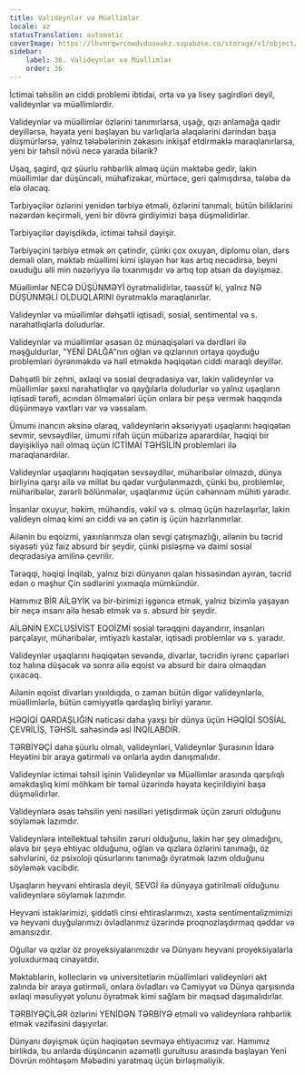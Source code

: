 ```yaml
---
title: Valideynlər və Müəllimlər
locale: az
statusTranslation: automatic
coverImage: https://lhvmrqwrcowdvduuaukz.supabase.co/storage/v1/object/public/strapi-uploads/small_cover-educacion-fundamental.webp-2d51a7828a2b1309555be27f7e2a61a0.webp
sidebar:
    label: 36. Valideynlər və Müəllimlər
    order: 36
---
```

İctimai təhsilin ən ciddi problemi ibtidai, orta və ya lisey şagirdləri deyil, valideynlər və müəllimlərdir.

Valideynlər və müəllimlər özlərini tanımırlarsa, uşağı, qızı anlamağa qadir deyillərsə, həyata yeni başlayan bu varlıqlarla əlaqələrini dərindən başa düşmürlərsə, yalnız tələbələrinin zəkasını inkişaf etdirməklə maraqlanırlarsa, yeni bir təhsil növü necə yarada bilərik?

Uşaq, şagird, qız şüurlu rəhbərlik almaq üçün məktəbə gedir, lakin müəllimlər dar düşüncəli, mühafizəkar, mürtəce, geri qalmışdırsa, tələbə də elə olacaq.

Tərbiyəçilər özlərini yenidən tərbiyə etməli, özlərini tanımalı, bütün biliklərini nəzərdən keçirməli, yeni bir dövrə girdiyimizi başa düşməlidirlər.

Tərbiyəçilər dəyişdikdə, ictimai təhsil dəyişir.

Tərbiyəçini tərbiyə etmək ən çətindir, çünki çox oxuyan, diplomu olan, dərs deməli olan, məktəb müəllimi kimi işləyən hər kəs artıq necədirsə, beyni oxuduğu əlli min nəzəriyyə ilə tıxanmışdır və artıq top atsan da dəyişməz.

Müəllimlər NECƏ DÜŞÜNMƏYİ öyrətməlidirlər, təəssüf ki, yalnız NƏ DÜŞÜNMƏLİ OLDUQLARINI öyrətməklə maraqlanırlar.

Valideynlər və müəllimlər dəhşətli iqtisadi, sosial, sentimental və s. narahatlıqlarla doludurlar.

Valideynlər və müəllimlər əsasən öz münaqişələri və dərdləri ilə məşğuldurlar, "YENİ DALĞA"nın oğlan və qızlarının ortaya qoyduğu problemləri öyrənməkdə və həll etməkdə həqiqətən ciddi maraqlı deyillər.

Dəhşətli bir zehni, əxlaqi və sosial deqradasiya var, lakin valideynlər və müəllimlər şəxsi narahatlıqlar və qayğılarla doludurlar və yalnız uşaqların iqtisadi tərəfi, acından ölməmələri üçün onlara bir peşə vermək haqqında düşünməyə vaxtları var və vəssalam.

Ümumi inancın əksinə olaraq, valideynlərin əksəriyyəti uşaqlarını həqiqətən sevmir, sevsəydilər, ümumi rifah üçün mübarizə aparardılar, həqiqi bir dəyişikliyə nail olmaq üçün İCTİMAİ TƏHSİLİN problemləri ilə maraqlanardılar.

Valideynlər uşaqlarını həqiqətən sevsəydilər, müharibələr olmazdı, dünya birliyinə qarşı ailə və millət bu qədər vurğulanmazdı, çünki bu, problemlər, müharibələr, zərərli bölünmələr, uşaqlarımız üçün cəhənnəm mühiti yaradır.

İnsanlar oxuyur, həkim, mühəndis, vəkil və s. olmaq üçün hazırlaşırlar, lakin valideyn olmaq kimi ən ciddi və ən çətin iş üçün hazırlanmırlar.

Ailənin bu eqoizmi, yaxınlarımıza olan sevgi çatışmazlığı, ailənin bu təcrid siyasəti yüz faiz absurd bir şeydir, çünki pisləşmə və daimi sosial deqradasiya amilinə çevrilir.

Tərəqqi, həqiqi İnqilab, yalnız bizi dünyanın qalan hissəsindən ayıran, təcrid edən o məşhur Çin sədlərini yıxmaqla mümkündür.

Hamımız BİR AİLƏYİK və bir-birimizi işgəncə etmək, yalnız bizimlə yaşayan bir neçə insanı ailə hesab etmək və s. absurd bir şeydir.

AİLƏNİN EXCLUSİVİST EQOİZMİ sosial tərəqqini dayandırır, insanları parçalayır, müharibələr, imtiyazlı kastalar, iqtisadi problemlər və s. yaradır.

Valideynlər uşaqlarını həqiqətən sevəndə, divarlar, təcridin iyrənc çəpərləri toz halına düşəcək və sonra ailə eqoist və absurd bir dairə olmaqdan çıxacaq.

Ailənin eqoist divarları yıxıldıqda, o zaman bütün digər valideynlərlə, müəllimlərlə, bütün cəmiyyətlə qardaşlıq birliyi yaranır.

HƏQİQİ QARDAŞLIĞIN nəticəsi daha yaxşı bir dünya üçün HƏQİQİ SOSİAL ÇEVRİLİŞ, TƏHSİL sahəsində əsl İNQİLABDİR.

TƏRBİYƏÇİ daha şüurlu olmalı, valideynləri, Valideynlər Şurasının İdarə Heyətini bir araya gətirməli və onlarla aydın danışmalıdır.

Valideynlər ictimai təhsil işinin Valideynlər və Müəllimlər arasında qarşılıqlı əməkdaşlıq kimi möhkəm bir təməl üzərində həyata keçirildiyini başa düşməlidirlər.

Valideynlərə əsas təhsilin yeni nəsilləri yetişdirmək üçün zəruri olduğunu söyləmək lazımdır.

Valideynlərə intellektual təhsilin zəruri olduğunu, lakin hər şey olmadığını, əlavə bir şeyə ehtiyac olduğunu, oğlan və qızlara özlərini tanımağı, öz səhvlərini, öz psixoloji qüsurlarını tanımağı öyrətmək lazım olduğunu söyləmək vacibdir.

Uşaqların heyvani ehtirasla deyil, SEVGİ ilə dünyaya gətirilməli olduğunu valideynlərə söyləmək lazımdır.

Heyvani istəklərimizi, şiddətli cinsi ehtiraslarımızı, xəstə sentimentalizmimizi və heyvani duyğularımızı övladlarımız üzərində proqnozlaşdırmaq qəddar və amansızdır.

Oğullar və qızlar öz proyeksiyalarımızdır və Dünyanı heyvani proyeksiyalarla yoluxdurmaq cinayətdir.

Məktəblərin, kolleclərin və universitetlərin müəllimləri valideynləri akt zalında bir araya gətirməli, onlara övladları və Cəmiyyət və Dünya qarşısında əxlaqi məsuliyyət yolunu öyrətmək kimi sağlam bir məqsəd daşımalıdırlar.

TƏRBİYƏÇİLƏR özlərini YENİDƏN TƏRBİYƏ etməli və valideynlərə rəhbərlik etmək vəzifəsini daşıyırlar.

Dünyanı dəyişmək üçün həqiqətən sevməyə ehtiyacımız var. Hamımız birlikdə, bu anlarda düşüncənin əzəmətli gurultusu arasında başlayan Yeni Dövrün möhtəşəm Məbədini yaratmaq üçün birləşməliyik.

